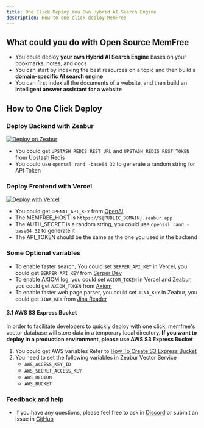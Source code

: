 ```yaml
---
title: One Click Deploy You Own Hybrid AI Search Engine
description: How to one click deploy MemFree
---
```


## What could you do with Open Source MemFree

-   You could deploy **your own Hybrid AI Search Engine** bases on your bookmarks, notes, and docs
-   You can start by indexing the best resources on a topic and then build a **domain-specific AI search engine**
-   You can first index all the documents of a website, and then build an **intelligent answer assistant for a website**

## How to One Click Deploy

<Steps>

### Deploy Backend with Zeabur

<a href="https://zeabur.com/templates/CE71SC?referralCode=memfree">
    <img src="https://zeabur.com/button.svg" alt="Deploy on Zeabur" />
</a>

-   You could get `UPSTASH_REDIS_REST_URL` and `UPSTASH_REDIS_REST_TOKEN` from [Upstash Redis](https://upstash.com/docs/redis/overall/getstarted)
-   You could use `openssl rand -base64 32` to generate a random string for API Token

### Deploy Frontend with Vercel

<a href="https://vercel.com/new/clone?repository-url=https%3A%2F%2Fgithub.com%2Fmemfreeme%2Fmemfree&env=UPSTASH_REDIS_REST_URL,UPSTASH_REDIS_REST_TOKEN,OPENAI_API_KEY,SERPER_API_KEY,AUTH_SECRET&envDescription=https%3A%2F%2Fgithub.com%2Fmemfreeme%2Fmemfree%2Fblob%2Fmain%2Ffrontend%2Fenv-example&project-name=memfree&repository-name=memfree&demo-title=MemFree&demo-description=MemFree – Hybrid AI Search Engine&demo-url=https%3A%2F%2Fwww.memfree.me%2F&demo-image=https%3A%2F%2Fwww.memfree.me%2Fog.png&root-directory=frontend">
    <img src="https://vercel.com/button" alt="Deploy with Vercel" />
</a>

-   You could get `OPENAI_API_KEY` from [OpenAI](https://platform.openai.com)
-   The MEMFREE_HOST is `https://${PUBLIC_DOMAIN}.zeabur.app`
-   The AUTH_SECRET is a random string, you could use `openssl rand -base64 32` to generate it
-   The API_TOKEN should be the same as the one you used in the backend

### Some Optional variables

-   To enable faster search, You could set `SERPER_API_KEY` in Vercel, you could get `SERPER_API_KEY` from [Serper Dev](https://serper.dev)
-   To enable AXIOM log, you could set `AXIOM_TOKEN` in Vercel and Zeabur, you could get `AXIOM_TOKEN` from [Axiom](https://axiom.co)
-   To enable faster web page parser, you could set `JINA_KEY` in Zeabur, you could get `JINA_KEY` from [Jina Reader](https://jina.ai/reader)

#### 3.1 AWS S3 Express Bucket

In order to facilitate developers to quickly deploy with one click, memfree's vector database will store data in a temporary local directory. **If you want to deploy in a production environment, please use AWS S3 Express Bucket**

1. You could get AWS variables Refer to [How To Create S3 Express Bucket](https://www.memfree.me/search?q=How%20To%20Create%20S3%20Express%20One%20zone%20Bucket%20and%20get%20ACCESS_KEY,%20SECRET%20KEY%20and%20BUCKET%20name)
2. You need to set the following variables in Zeabur Vector Service
    - `AWS_ACCESS_KEY_ID`
    - `AWS_SECRET_ACCESS_KEY`
    - `AWS_REGION`
    - `AWS_BUCKET`

### Feedback and help

-   If you have any questions, please feel free to ask in [Discord](https://discord.com/invite/7QqyMSTaRq) or submit an issue in [GitHub](https://github.com/memfreeme/memfree/issues)

</Steps>
